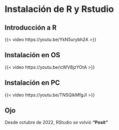 # Instalación de R y Rstudio {.unnumbered}

## Introducción a R

{{< video https://youtu.be/YkN5urybh2A >}}

## Instalación en OS

{{< video https://youtu.be/icWV8jzYOtA >}}

## Instalación en PC

{{< video https://youtu.be/TNSQikMfgJI >}}

## Ojo

Desde octubre de 2022, RStudio se volvió **"Posit"**
